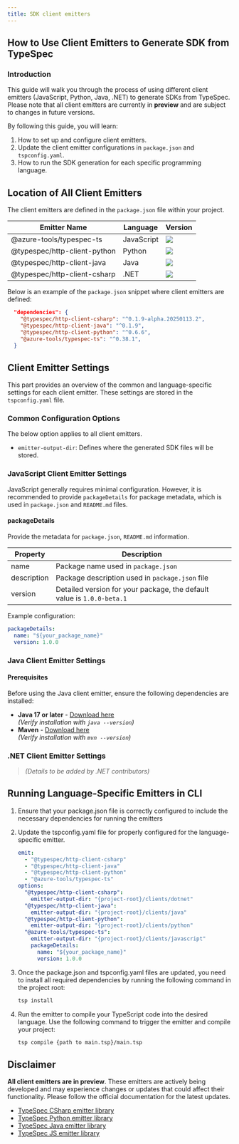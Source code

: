 ```yaml
---
title: SDK client emitters
---
```



## How to Use Client Emitters to Generate SDK from TypeSpec

### Introduction

This guide will walk you through the process of using different client emitters (JavaScript, Python, Java, .NET) to generate SDKs from TypeSpec. Please note that all client emitters are currently in **preview** and are subject to changes in future versions.

By following this guide, you will learn:

1. How to set up and configure client emitters.
2. Update the client emitter configurations in `package.json` and `tspconfig.yaml`.
3. How to run the SDK generation for each specific programming language.

## Location of All Client Emitters

The client emitters are defined in the `package.json` file within your project.

| **Emitter Name**             | **Language** | **Version**                                                    |
| ---------------------------- | ------------ | -------------------------------------------------------------- |
| @azure-tools/typespec-ts     | JavaScript   | ![](https://img.shields.io/npm/v/@azure-tools/typespec-ts)     |
| @typespec/http-client-python | Python       | ![](https://img.shields.io/npm/v/@typespec/http-client-python) |
| @typespec/http-client-java   | Java         | ![](https://img.shields.io/npm/v/@typespec/http-client-java)   |
| @typespec/http-client-csharp | .NET         | ![](https://img.shields.io/npm/v/@typespec/http-client-csharp) |

Below is an example of the `package.json` snippet where client emitters are defined:

```json
  "dependencies": {
    "@typespec/http-client-csharp": "^0.1.9-alpha.20250113.2",
    "@typespec/http-client-java": "^0.1.9",
    "@typespec/http-client-python": "^0.6.6",
    "@azure-tools/typespec-ts": "^0.38.1",
  }
```

## Client Emitter Settings

This part provides an overview of the common and language-specific settings for each client emitter. These settings are stored in the `tspconfig.yaml` file.

### Common Configuration Options

The below option applies to all client emitters.

- `emitter-output-dir`: Defines where the generated SDK files will be stored.

### JavaScript Client Emitter Settings

JavaScript generally requires minimal configuration. However, it is recommended to provide `packageDetails` for package metadata, which is used in `package.json` and `README.md` files.

#### packageDetails

Provide the metadata for `package.json`, `README.md` information.

| Property    | Description                                                            |
| ----------- | ---------------------------------------------------------------------- |
| name        | Package name used in `package.json`                                    |
| description | Package description used in `package.json` file                        |
| version     | Detailed version for your package, the default value is `1.0.0-beta.1` |

Example configuration:

```yaml
packageDetails:
  name: "${your_package_name}"
  version: 1.0.0
```

### Java Client Emitter Settings

#### Prerequisites

Before using the Java client emitter, ensure the following dependencies are installed:

- **Java 17 or later** - [Download here](https://docs.microsoft.com/java/openjdk/download)  
  _(Verify installation with `java --version`)_
- **Maven** - [Download here](https://maven.apache.org/download.cgi)  
  _(Verify installation with `mvn --version`)_

### .NET Client Emitter Settings

>_(Details to be added by .NET contributors)_

## Running Language-Specific Emitters in CLI

<Steps>

1. Ensure that your package.json file is correctly configured to include the necessary dependencies for running the emitters

2. Update the tspconfig.yaml file for properly configured for the language-specific emitter.

   ```yaml
   emit:
     - "@typespec/http-client-csharp"
     - "@typespec/http-client-java"
     - "@typespec/http-client-python"
     - "@azure-tools/typespec-ts"
   options:
     "@typespec/http-client-csharp":
       emitter-output-dir: "{project-root}/clients/dotnet"
     "@typespec/http-client-java":
       emitter-output-dir: "{project-root}/clients/java"
     "@typespec/http-client-python":
       emitter-output-dir: "{project-root}/clients/python"
     "@azure-tools/typespec-ts":
       emitter-output-dir: "{project-root}/clients/javascript"
       packageDetails:
         name: "${your_package_name}"
         version: 1.0.0
   ```

3. Once the package.json and tspconfig.yaml files are updated, you need to install all required dependencies by running the following command in the project root:

   ```bash
   tsp install
   ```

4. Run the emitter to compile your TypeScript code into the desired language. Use the following command to trigger the emitter and compile your project:

   ```bash
   tsp compile {path to main.tsp}/main.tsp
   ```

</Steps>

## Disclaimer

<Aside>

**All client emitters are in preview**. These emitters are actively being developed and may experience changes or updates that could affect their functionality. Please follow the official documentation for the latest updates.

- [TypeSpec CSharp emitter library](https://github.com/microsoft/typespec/blob/main/packages/http-client-csharp/readme.md)
- [TypeSpec Python emitter library](https://github.com/microsoft/typespec/blob/main/packages/http-client-python/README.md)
- [TypeSpec Java emitter library](https://github.com/microsoft/typespec/blob/main/packages/http-client-java/README.md)
- [TypeSpec JS emitter library](https://github.com/Azure/autorest.typescript/blob/main/packages/typespec-ts/README.md)

</Aside>
